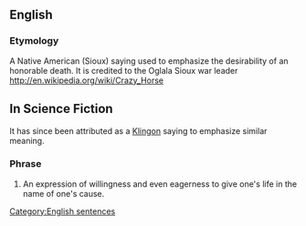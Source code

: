 ==English==
===Etymology===
A Native American (Sioux) saying used to emphasize the desirability of an honorable death. It is credited to the Oglala Sioux war leader [[http://en.wikipedia.org/wiki/Crazy_Horse]]

==In Science Fiction==
It has since been attributed as a [[Klingon]] saying to emphasize similar meaning.

===Phrase===
{{infl|en|phrase|head=[[today]] [[is]] [[a]] [[good]] [[day]] [[to]] [[die]]}}
#An expression of willingness and even eagerness to give one's life in the name of one's cause.

[[Category:English sentences]]